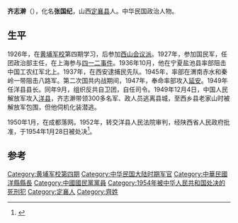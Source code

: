 '''齐志澣'''（{{bd|1902年||1954年|1月28日}}），化名'''张国纪'''，山西[[定襄县|定襄县]]人。中华民国政治人物。

== 生平 ==
1926年，在[[黄埔军校|黄埔军校]]第四期学习，后参加[[西山会议派|西山会议派]]。1927年，参加国民军，任团政治部主任，在上海参与[[四一二事件|四一二事件]]。1936年10月，他在宁夏盐池县率部阻击中国工农红军北上。1937年，在西安逮捕民先队。1945年，率部在渭南赤水和秦岭一带阻击八路军。第二次国共内战期间，1947年，奉命率部攻入[[延安|延安]]。1949年任洋县县长。同年9月，组织反共自卫团，自任司令。1949年12月4日，中国人民解放军攻入[[洋县|洋县]]，齐志澣带领300多名军、政人员逃离县城，至西乡县老家山时被解放军包围，但他伺机化装潜逃。

1950年1月，在成都落网。1952年，转交洋县人民法院审判，经陕西省人民政府批准，于1954年1月28日被处决<ref>{{cite book|author1=洋县地方志编纂委员会编|title=洋县志|date=1996年6月|publisher=西安：三秦出版社 ,|isbn=7-80546-904-0|pages=830|accessdate=2015-09-22}}</ref>。

==参考==
{{reflist}}

[[Category:黄埔军校第四期|Category:黄埔军校第四期]]
[[Category:中华民国大陆时期军官|Category:中华民国大陆时期军官]]
[[Category:中華民國洋縣縣長|Category:中華民國洋縣縣長]]
[[Category:中國國民黨黨員|Category:中國國民黨黨員]]
[[Category:1954年被中华人民共和国处决的死刑犯|Category:1954年被中华人民共和国处决的死刑犯]]
[[Category:定襄人|Category:定襄人]]
[[Category:齊姓|Category:齊姓]]